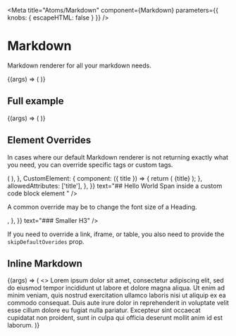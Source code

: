 
<Meta
  title="Atoms/Markdown"
  component={Markdown}
  parameters={{ knobs: { escapeHTML: false } }}
/>

# Markdown

<StoryStatus status="stable" />

Markdown renderer for all your markdown needs.

<Canvas>
  <Story name="Basics">
    {(args) => (
      <Markdown
        text={text(
          'markdown',
          `
## Hello World
This is markdown
    `
        )}
        spacing={select('spacing', ['tight', 'loose', 'none'], 'none')}
      />
    )}
  </Story>
</Canvas>

<Props of={Markdown} />

## Full example

<Canvas>
  <Story name="Full Example">
    {(args) => (
      <Markdown
        text={text('markdown', exampleMarkdown)}
        spacing={select('spacing', ['tight', 'loose', 'none'], 'none')}
      />
    )}
  </Story>
</Canvas>

## Element Overrides

In cases where our default Markdown renderer is not returning exactly what you need, you can override specific tags or custom tags.

<Canvas>
  <Story name="Element Overrides">
    <Markdown
      overrides={{
        CodeBlock: {
          component: (props) => (
            <Text style={{ color: 'darkblue' }} {...props} />
          ),
        },
        CustomElement: {
          component: ({ title }) => {
            return (
              <Heading
                as="h3"
                fontSize="md"
                style={{
                  color: 'rebeccapurple',
                }}
              >
                {title}
              </Heading>
            );
          },
          allowedAttributes: ['title'],
        },
      }}
      text="## Hello World
          <CodeBlock>Span inside a custom code block element</CodeBlock>
          <CustomElement title='A Custom Component' />"
    />
  </Story>
</Canvas>

A common override may be to change the font size of a Heading.

<Canvas>
  <Story name="Tag Overrides">
    <Markdown
      overrides={{
        h3: {
          component: (props) => <Heading {...props} as="h3" size="xs" />,
        },
      }}
      text="### Smaller H3"
    />
  </Story>
</Canvas>

If you need to override a link, iframe, or table, you also need to provide the `skipDefaultOverides` prop.

<Canvas>
  <Story name="Link Overrides">
    <Markdown
      skipDefaultOverides
      overrides={{
        a: {
          component: Text,
        },
      }}
      text="[This was a link](https://codecademy.com)."
    />
  </Story>
</Canvas>

## Inline Markdown

<Canvas>
  <Story name="Inline Markdown">
    {(args) => (
      <>
        Lorem ipsum dolor sit amet, consectetur adipiscing elit, sed do eiusmod
        tempor incididunt ut labore et dolore magna aliqua.
        <Markdown
          text={text('markdown', '`this is an inline markdown component`')}
          spacing={select('spacing', ['tight', 'loose', 'none'], 'none')}
          inline
        />
        Ut enim ad minim veniam, quis nostrud exercitation ullamco laboris nisi
        ut aliquip ex ea commodo consequat. Duis aute irure dolor in
        reprehenderit in voluptate velit esse cillum dolore eu fugiat nulla
        pariatur. Excepteur sint occaecat cupidatat non proident, sunt in culpa
        qui officia deserunt mollit anim id est laborum.
      </>
    )}
  </Story>
</Canvas>
